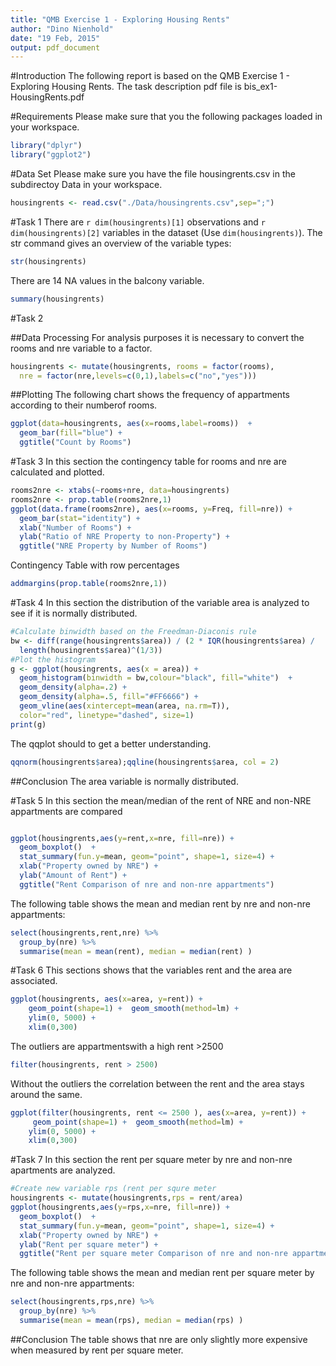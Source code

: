 ```yaml
---
title: "QMB Exercise 1 - Exploring Housing Rents"
author: "Dino Nienhold"
date: "19 Feb, 2015"
output: pdf_document
---
```


#Introduction
The following report is based on the QMB Exercise 1 - Exploring Housing Rents. The task description pdf file is bis_ex1-HousingRents.pdf

#Requirements
Please make sure that you the following packages loaded in your workspace.
```r
library("dplyr")
library("ggplot2")
```

#Data Set
Please make sure you have the file housingrents.csv in the subdirectoy Data in your workspace.
```r
housingrents <- read.csv("./Data/housingrents.csv",sep=";")
```
\pagebreak

#Task 1
There are `r dim(housingrents)[1]` observations and `r dim(housingrents)[2]` variables in the dataset (Use `dim(housingrents)`).
The str command gives an overview of the variable types:
```r
str(housingrents)
```
There are 14 NA values in the balcony variable.
```r
summary(housingrents)
```
\pagebreak

#Task 2

##Data Processing
For analysis purposes it is necessary to convert the rooms and nre variable to a factor.
```r
housingrents <- mutate(housingrents, rooms = factor(rooms), 
  nre = factor(nre,levels=c(0,1),labels=c("no","yes")))
```

##Plotting
The following chart shows the frequency of appartments according to their numberof rooms.
```r
ggplot(data=housingrents, aes(x=rooms,label=rooms))  +
  geom_bar(fill="blue") + 
  ggtitle("Count by Rooms") 
```

\pagebreak

#Task 3
In this section the contingency table for rooms and nre are calculated and plotted.
```r
rooms2nre <- xtabs(~rooms+nre, data=housingrents)
rooms2nre <- prop.table(rooms2nre,1)
ggplot(data.frame(rooms2nre), aes(x=rooms, y=Freq, fill=nre)) + 
  geom_bar(stat="identity") + 
  xlab("Number of Rooms") + 
  ylab("Ratio of NRE Property to non-Property") + 
  ggtitle("NRE Property by Number of Rooms") 
```

Contingency Table with row percentages
```r
addmargins(prop.table(rooms2nre,1))
```

\pagebreak

#Task 4
In this section the distribution of the variable area is analyzed to see if it is normally distributed.
```r
#Calculate binwidth based on the Freedman-Diaconis rule
bw <- diff(range(housingrents$area)) / (2 * IQR(housingrents$area) /
  length(housingrents$area)^(1/3))
#Plot the histogram
g <- ggplot(housingrents, aes(x = area)) + 
  geom_histogram(binwidth = bw,colour="black", fill="white")  + 
  geom_density(alpha=.2) + 
  geom_density(alpha=.5, fill="#FF6666") +
  geom_vline(aes(xintercept=mean(area, na.rm=T)),
  color="red", linetype="dashed", size=1)
print(g)
```

\pagebreak

The qqplot should to get a better understanding.
```r
qqnorm(housingrents$area);qqline(housingrents$area, col = 2)
```

##Conclusion
The area variable is normally distributed.

\pagebreak

#Task 5
In this section the mean/median of the rent of NRE and non-NRE appartments are compared
```r

```

```r
ggplot(housingrents,aes(y=rent,x=nre, fill=nre)) +  
  geom_boxplot()  +
  stat_summary(fun.y=mean, geom="point", shape=1, size=4) + 
  xlab("Property owned by NRE") + 
  ylab("Amount of Rent") + 
  ggtitle("Rent Comparison of nre and non-nre appartments") 
```

The following table shows the mean and median rent by nre and non-nre appartments:
```r
select(housingrents,rent,nre) %>% 
  group_by(nre) %>% 
  summarise(mean = mean(rent), median = median(rent) )
```

\pagebreak

#Task 6
This sections shows that the variables rent and the area are associated.
```r
ggplot(housingrents, aes(x=area, y=rent)) +
    geom_point(shape=1) +  geom_smooth(method=lm) +
    ylim(0, 5000) + 
    xlim(0,300)

```
    
The outliers are appartmentswith a high rent >2500
```r
filter(housingrents, rent > 2500)
```
Without the outliers the correlation between the rent and the area stays around the same.
```r
ggplot(filter(housingrents, rent <= 2500 ), aes(x=area, y=rent)) +
     geom_point(shape=1) +  geom_smooth(method=lm) +
    ylim(0, 5000) + 
    xlim(0,300)
```

\pagebreak

#Task 7
In this section the rent per square meter by nre and non-nre apartments are analyzed.
```r
#Create new variable rps (rent per squre meter
housingrents <- mutate(housingrents,rps = rent/area)
ggplot(housingrents,aes(y=rps,x=nre, fill=nre)) +  
  geom_boxplot()  +
  stat_summary(fun.y=mean, geom="point", shape=1, size=4) + 
  xlab("Property owned by NRE") + 
  ylab("Rent per square meter") + 
  ggtitle("Rent per square meter Comparison of nre and non-nre appartments") 
```

The following table shows the mean and median rent per square meter by nre and non-nre appartments:
```r
select(housingrents,rps,nre) %>% 
  group_by(nre) %>% 
  summarise(mean = mean(rps), median = median(rps) )
```
##Conclusion
The table shows that nre are only slightly more expensive when measured by rent per square meter.
